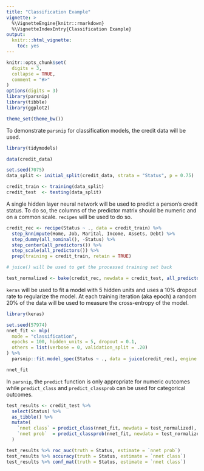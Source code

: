```yaml
---
title: "Classification Example"
vignette: >
  %\VignetteEngine{knitr::rmarkdown}
  %\VignetteIndexEntry{Classification Example}
output:
  knitr:::html_vignette:
    toc: yes
---
```

  
```r
knitr::opts_chunk$set(
  digits = 3,
  collapse = TRUE,
  comment = "#>"
)
options(digits = 3)
library(parsnip)
library(tibble)
library(ggplot2)

theme_set(theme_bw())
```

To demonstrate `parsnip` for classification models, the credit data will be used. 

```r
library(tidymodels)

data(credit_data)

set.seed(7075)
data_split <- initial_split(credit_data, strata = "Status", p = 0.75)

credit_train <- training(data_split)
credit_test  <- testing(data_split)
```

A single hidden layer neural network will be used to predict a person's credit status. To do so, the columns of the predictor matrix should be numeric and on a common scale. `recipes` will be used to do so.  

```r
credit_rec <- recipe(Status ~ ., data = credit_train) %>%
  step_knnimpute(Home, Job, Marital, Income, Assets, Debt) %>%
  step_dummy(all_nominal(), -Status) %>%
  step_center(all_predictors()) %>%
  step_scale(all_predictors()) %>%
  prep(training = credit_train, retain = TRUE)

# juice() will be used to get the processed training set back

test_normalized <- bake(credit_rec, newdata = credit_test, all_predictors())
```

`keras` will be used to fit a model with 5 hidden units and uses a 10% dropout rate to regularize the model. At each training iteration (aka epoch) a random 20% of the data will be used to measure the cross-entropy of the model. 

```r
library(keras)

set.seed(57974)
nnet_fit <- mlp(
  mode = "classification", 
  epochs = 100, hidden_units = 5, dropout = 0.1, 
  others = list(verbose = 0, validation_split = .20)
) %>%
  parsnip::fit.model_spec(Status ~ ., data = juice(credit_rec), engine = "keras")

nnet_fit
```

In `parsnip`, the `predict` function is only appropriate for numeric outcomes while `predict_class` and `predict_classprob` can be used for categorical outcomes.  


```r
test_results <- credit_test %>%
  select(Status) %>%
  as_tibble() %>%
  mutate(
    `nnet class` = predict_class(nnet_fit, newdata = test_normalized),
    `nnet prob`  = predict_classprob(nnet_fit, newdata = test_normalized) %>% pull(good)
  )

test_results %>% roc_auc(truth = Status, estimate = `nnet prob`)
test_results %>% accuracy(truth = Status, estimate = `nnet class`)
test_results %>% conf_mat(truth = Status, estimate = `nnet class`)
```